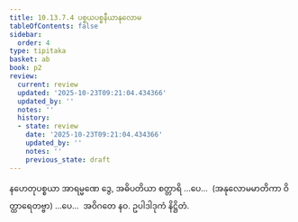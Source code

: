 ```yaml
---
title: 10.13.7.4 ပစ္စယပစ္စနီယာနုလောမ
tableOfContents: false
sidebar:
  order: 4
type: tipitaka
basket: ab
book: p2
review:
  current: review
  updated: '2025-10-23T09:21:04.434366'
  updated_by: ''
  notes: ''
  history:
  - state: review
    date: '2025-10-23T09:21:04.434366'
    updated_by: ''
    notes: ''
    previous_state: draft
---
```



<ReviewStatus review={frontmatter.review} showDetails={true} />

<HypothesisAnnotation frontmatter={frontmatter} />

<DynamicBreadcrumb />

<Division number="415" book="p2" e="ch" v="38" p="536">

<Paragraph number="3372" book="p2">
နဟေတုပစ္စယာ အာရမ္မဏေ ဒွေ, အဓိပတိယာ စတ္တာရိ …ပေ…  (အနုလောမမာတိကာ ဝိတ္ထာရေတဗ္ဗာ) …ပေ…  အဝိဂတေ နဝ.

</Paragraph>
</Division>

<Paragraph number="3373" type="center" book="p2">
ဥပါဒါဒုကံ နိဋ္ဌိတံ.
</Paragraph>